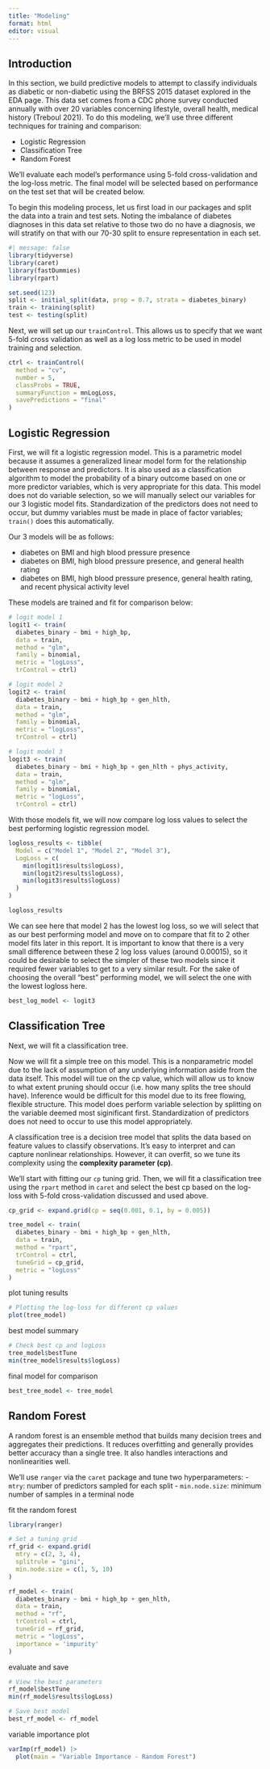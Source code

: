 ```yaml
---
title: "Modeling"
format: html
editor: visual
---
```


## Introduction

In this section, we build predictive models to attempt to classify individuals as diabetic or non-diabetic using the BRFSS 2015 dataset explored in the EDA page. This data set comes from a CDC phone survey conducted annually with over 20 variables concerning lifestyle, overall health, medical history (Treboul 2021). To do this modeling, we'll use three different techniques for training and comparison:

- Logistic Regression
- Classification Tree
- Random Forest

We'll evaluate each model's performance using 5-fold cross-validation and the log-loss metric. The final model will be selected based on performance on the test set that will be created below.

To begin this modeling process, let us first load in our packages and split the data into a train and test sets. Noting the imbalance of diabetes diagnoses in this data set relative to those two do no have a diagnosis, we will stratify on that with our 70-30 split to ensure representation in each set.

```r
#| message: false
library(tidyverse)
library(caret)
library(fastDummies)
library(rpart)
```

```r
set.seed(123)
split <- initial_split(data, prop = 0.7, strata = diabetes_binary)
train <- training(split)
test <- testing(split)
```


Next, we will set up our `trainControl`. This allows us to specify that we want 5-fold cross validation as well as a log loss metric to be used in model training and selection.

```r
ctrl <- trainControl(
  method = "cv",
  number = 5,
  classProbs = TRUE,
  summaryFunction = mnLogLoss,
  savePredictions = "final"
)
```

## Logistic Regression

First, we will fit a logistic regression model. This is a parametric model because it assumes a generalized linear model form for the relationship between response and predictors. It is also used as a classification algorithm to model the probability of a binary outcome based on one or more predictor variables, which is very appropriate for this data. This model does not do variable selection, so we will manually select our variables for our 3 logistic model fits. Standardization of the predictors does not need to occur, but dummy variables must be made in place of factor variables; `train()` does this automatically.

Our 3 models will be as follows:

- diabetes on BMI and high blood pressure presence
- diabetes on BMI, high blood pressure presence, and general health rating
- diabetes on BMI, high blood pressure presence, general health rating, and recent physical activity level

These models are trained and fit for comparison below:

```r
# logit model 1
logit1 <- train(
  diabetes_binary ~ bmi + high_bp,
  data = train,
  method = "glm",
  family = binomial,
  metric = "logLoss",
  trControl = ctrl)

# logit model 2
logit2 <- train(
  diabetes_binary ~ bmi + high_bp + gen_hlth,
  data = train,
  method = "glm",
  family = binomial,
  metric = "logLoss",
  trControl = ctrl)

# logit model 3
logit3 <- train(
  diabetes_binary ~ bmi + high_bp + gen_hlth + phys_activity,
  data = train,
  method = "glm",
  family = binomial,
  metric = "logLoss",
  trControl = ctrl)
```

With those models fit, we will now compare log loss values to select the best performing logistic regression model.


```r
logloss_results <- tibble(
  Model = c("Model 1", "Model 2", "Model 3"),
  LogLoss = c(
    min(logit1$results$logLoss),
    min(logit2$results$logLoss),
    min(logit3$results$logLoss)
  )
)

logloss_results
```

We can see here that model 2 has the lowest log loss, so we will select that as our best performing model and move on to compare that fit to 2 other model fits later in this report. It is important to know that there is a very small difference between these 2 log loss values (around 0.00015), so it could be desirable to select the simpler of these two models since it required fewer variables to get to a very similar result. For the sake of choosing the overall "best" performing model, we will select the one with the lowest logloss here.


```r
best_log_model <- logit3
```

## Classification Tree

Next, we will fit a classification tree.

Now we will fit a simple tree on this model. This is a nonparametric model due to the lack of assumption of any underlying information aside from the data itself. This model will tue on the cp value, which will allow us to know to what extent pruning should occur (i.e. how many splits the tree should have). Inference would be difficult for this model due to its free flowing, flexible structure. This model does perform variable selection by splitting on the variable deemed most siginificant first. Standardization of predictors does not need to occur to use this model appropriately.

A classification tree is a decision tree model that splits the data based on feature values to classify observations. It’s easy to interpret and can capture nonlinear relationships. However, it can overfit, so we tune its complexity using the **complexity parameter (cp)**.

We’ll start with fitting our `cp` tuning grid. Then, we will fit a classification tree using the `rpart` method in `caret` and select the best cp based on the log-loss with 5-fold cross-validation discussed and used above.


```r
cp_grid <- expand.grid(cp = seq(0.001, 0.1, by = 0.005))

tree_model <- train(
  diabetes_binary ~ bmi + high_bp + gen_hlth,
  data = train,
  method = "rpart",
  trControl = ctrl,
  tuneGrid = cp_grid,
  metric = "logLoss"
)
```


plot tuning results

```r
# Plotting the log-loss for different cp values
plot(tree_model)
```

best model summary

```r
# Check best cp and logLoss
tree_model$bestTune
min(tree_model$results$logLoss)
```

final model for comparison

```r
best_tree_model <- tree_model
```

## Random Forest

A random forest is an ensemble method that builds many decision trees and aggregates their predictions. It reduces overfitting and generally provides better accuracy than a single tree. It also handles interactions and nonlinearities well.

We'll use `ranger` via the `caret` package and tune two hyperparameters:
- `mtry`: number of predictors sampled for each split
- `min.node.size`: minimum number of samples in a terminal node

fit the random forest

```r
library(ranger)

# Set a tuning grid
rf_grid <- expand.grid(
  mtry = c(2, 3, 4),
  splitrule = "gini",
  min.node.size = c(1, 5, 10)
)

rf_model <- train(
  diabetes_binary ~ bmi + high_bp + gen_hlth,
  data = train,
  method = "rf",
  trControl = ctrl,
  tuneGrid = rf_grid,
  metric = "logLoss",
  importance = 'impurity'
)
```

evaluate and save

```r
# View the best parameters
rf_model$bestTune
min(rf_model$results$logLoss)

# Save best model
best_rf_model <- rf_model
```

variable importance plot

```r
varImp(rf_model) |>
  plot(main = "Variable Importance - Random Forest")
```


